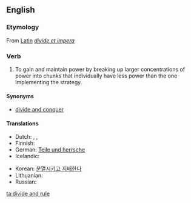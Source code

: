 {{wikipedia}}
==English==

===Etymology===
From [[w:Latin|Latin]] ''[[divide et impera]]''

===Verb===
{{head|en|verb|head=to [[divide]] [[and]] [[rule]]}}

# To gain and maintain power by breaking up larger concentrations of power into chunks that individually have less power than the one implementing the strategy.

====Synonyms====
* [[divide and conquer]]

====Translations====
{{trans-top|Divide and conquer}}
* Dutch: {{t-|nl|divide et impera}}, {{t-|nl|deel en heers}}, {{t-|nl|verdeel en heers}}
* Finnish: {{t-|fi|hajota ja hallitse}}
* German: [[Teile und herrsche]]
* Icelandic: {{t|is|deila og drottna}}
{{trans-mid}}
* Korean: [[분열시키고 지배한다]]
* Lithuanian: {{t|lt|skaldyk ir valdyk|xs=Lithuanian}}
* Russian: {{t|ru|разделяй и властвуй|tr=razdeljáj i vlástvuj}}
{{trans-bottom}}

[[ta:divide and rule]]